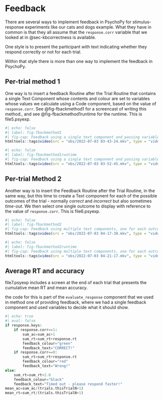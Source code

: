 # Feedback

There are several ways to implement feedback in PsychoPy for stimulus-response experiments like our cats and dogs example. What they have in common is that they all assume that the `response.corr` variable that we looked at in @sec-kbcorrectness is available.

One style is to present the participant with text indicating whether they respond correctly or not for each trial.

Within that style there is more than one way to implement the feedback in PsychoPy.

## Per-trial method 1

One way is to insert a feedback Routine after the Trial Routine that contains a single Text Component whose contents and colour are set to variables  whose values we calculate using a Code component, based on the value of `response.corr`. See @fig-fbackmethod1 for a screencast of writing this method., and see @fig-fbackmethod1runtime for the runtime. This is file5.psyexp.
```r
#| echo: false
#| label: fig-fbackmethod1
#| fig-cap: Feedback using a single text component and passing variables in for text content and text colour
htmltools::tags$video(src = "obs/2022-07-03 03-43-24.mkv", type = "video/mp4", width="100%", controls=1)
```

```r
#| echo: false
#| label: fig-fbackmethod1runtime
#| fig-cap: Feedback using a single text component and passing variables in for text content and text colour (runtime)
htmltools::tags$video(src = "obs/2022-07-03 03-52-45.mkv", type = "video/mp4", width="100%", controls=1)
```

## Per-trial Method 2

Another way is to insert the Feedback Routine after the Trial Routine, in the same way, but this time to create a Text component for each of the possible outcomes of the trial - normally _correct_ and _incorrect_ but also sometimes _time-out_. We then select one single outcome to display with reference to the value of `response.corr`. This is file6.psyexp.

```r
#| echo: false
#| label: fig-fbackmethod2
#| fig-cap: Feedback using multiple text components, one for each outcome, with fixed content and colour, and then supplying as the `Start` value not a time but a condition
htmltools::tags$video(src = "obs/2022-07-03 04-17-38.mkv", type = "video/mp4", width="100%", controls=1)
```

```r
#| echo: false
#| label: fig-fbackmethod2runtime
#| fig-cap: Feedback using multiple text components, one for each outcome, with fixed content and colour, and then supplying as the `Start` value not a time but a condition (runtime)
htmltools::tags$video(src = "obs/2022-07-03 04-21-17.mkv", type = "video/mp4", width="100%", controls=1)
```



## Average RT and accuracy

file7.psyexp includes a screen at the end of each trial that presents the cumulative mean RT and mean accuracy.

the code for this is part of the `evaluate_response` component that we used in method one of providing feedback, where we had a single feedback component and used variables to decide what it should show.

```python
#| echo: true
#| eval: false
if response.keys:
    if response.corr==1:
        sum_ac=sum_ac+1
        sum_rt=sum_rt+response.rt
        feedback_colour="green"
        feedback_text="CORRECT!"
    if response.corr==0:
        sum_rt=sum_rt+response.rt
        feedback_colour="red"
        feedback_text="Wrong!"
else:
    sum_rt=sum_rt+2.0
    feedback_colour="black"
    feedback_text="Timed out - please respond faster!"
mean_ac=sum_ac/(trials.thisTrialN+1)
mean_rt=sum_rt/(trials.thisTrialN+1)

```

